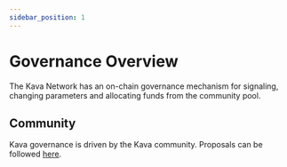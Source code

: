 ```yaml
---
sidebar_position: 1
---
```


# Governance Overview

The Kava Network has an on-chain governance mechanism for signaling, changing parameters and allocating funds from the community pool.

## Community

Kava governance is driven by the Kava community. Proposals can be followed [here](https://www.mintscan.io/kava/proposals).
